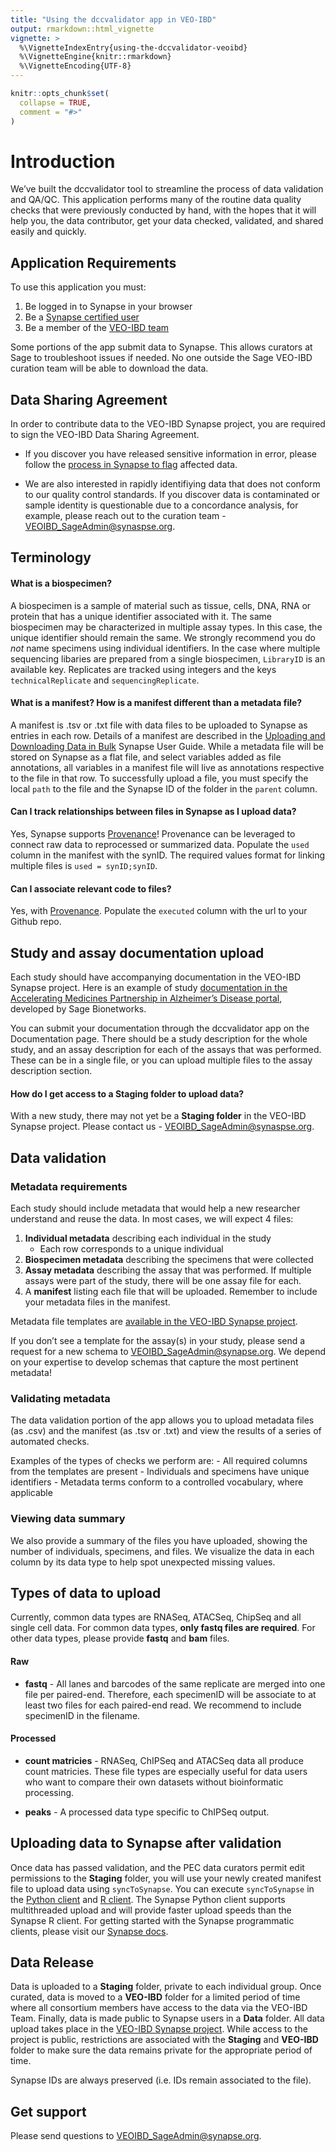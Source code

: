 ```yaml
---
title: "Using the dccvalidator app in VEO-IBD"
output: rmarkdown::html_vignette
vignette: >
  %\VignetteIndexEntry{using-the-dccvalidator-veoibd}
  %\VignetteEngine{knitr::rmarkdown}
  %\VignetteEncoding{UTF-8}
---
```


```r
knitr::opts_chunk$set(
  collapse = TRUE,
  comment = "#>"
)
```

# Introduction

We've built the dccvalidator tool to streamline the process of data validation and QA/QC. This application performs many of the routine data quality checks that were previously conducted by hand, with the hopes that it will help you, the data contributor, get your data checked, validated, and shared easily and quickly.

## Application Requirements

To use this application you must:

1. Be logged in to Synapse in your browser
2. Be a [Synapse certified user](https://docs.synapse.org/articles/accounts_certified_users_and_profile_validation.html)
3. Be a member of the [VEO-IBD team](https://www.synapse.org/#!Team:3382930)

Some portions of the app submit data to Synapse. This allows curators at Sage to troubleshoot issues if needed. No one outside the Sage VEO-IBD curation team will be able to download the data.

## Data Sharing Agreement 

In order to contribute data to the VEO-IBD Synapse project, you are required to sign the VEO-IBD Data Sharing Agreement.

- If you discover you have released sensitive information in error, please follow the [process in Synapse to flag](https://docs.synapse.org/articles/contribute_and_access_controlled_use_data.html#flagging-inappropriate-data-use) affected data. 

- We are also interested in rapidly identifiying data that does not conform to our quality control standards. If you discover data is contaminated or sample identity is questionable due to a concordance analysis, for example, please reach out to the curation team - [VEOIBD_SageAdmin@synaspse.org](mailto:VEOIBD_SageAdmin@synapse.org).

## Terminology

#### What is a biospecimen? 

A biospecimen is a sample of material such as tissue, cells, DNA, RNA or protein that has a unique identifier associated with it. The same biospecimen may be characterized in multiple assay types. In this case, the unique identifier should remain the same. We strongly recommend you do *not* name specimens using individual identifiers. In the case where multiple sequencing libaries are prepared from a single biospecimen, `LibraryID` is an available key. Replicates are tracked using integers and the keys `technicalReplicate` and `sequencingReplicate`. 

#### What is a manifest? How is a manifest different than a metadata file? 

A manifest is .tsv or .txt file with data files to be uploaded to Synapse as entries in each row. Details of a manifest are described in the [Uploading and Downloading Data in Bulk](https://docs.synapse.org/articles/uploading_in_bulk.html) Synapse User Guide. While a metadata file will be stored on Synapse as a flat file, and select variables added as file annotations, all variables in a manifest file will live as annotations respective to the file in that row. To successfully upload a file, you must specify the local `path` to the file and the Synapse ID of the folder in the `parent` column.

#### Can I track relationships between files in Synapse as I upload data? 

Yes, Synapse supports [Provenance](https://docs.synapse.org/articles/provenance.html)! Provenance can be leveraged to connect raw data to reprocessed or summarized data. Populate the `used` column in the manifest with the synID. The required values format for linking multiple files is `used = synID;synID`. 

#### Can I associate relevant code to files? 

Yes, with [Provenance](https://docs.synapse.org/articles/provenance.html). Populate the `executed` column with the url to your Github repo. 


## Study and assay documentation upload

Each study should have accompanying documentation in the VEO-IBD Synapse project. Here is an example of study [documentation in the Accelerating Medicines Partnership in Alzheimer's Disease portal](https://adknowledgeportal.synapse.org/#/Explore/Studies?Study=syn8391648), developed by Sage Bionetworks. 

You can submit your documentation through the dccvalidator app on the Documentation page. There should be a study description for the whole study, and an assay description for each of the assays that was performed. These can be in a single file, or you can upload multiple files to the assay description
section.

#### How do I get access to a Staging folder to upload data? 

With a new study, there may not yet be a **Staging folder** in the VEO-IBD Synapse project. Please contact us - [VEOIBD_SageAdmin@synaspse.org](mailto:VEOIBD_SageAdmin@synapse.org).


## Data validation

### Metadata requirements

Each study should include metadata that would help a new researcher understand and reuse the data. In most cases, we will expect 4 files:

1. **Individual metadata** describing each individual in the study
   - Each row corresponds to a unique individual
2. **Biospecimen metadata** describing the specimens that were collected
3. **Assay metadata** describing the assay that was performed. If multiple assays were part of the study, there will be one assay file for each.
4. A **manifest** listing each file that will be uploaded. Remember to include your metadata files in the manifest.

Metadata file templates are [available in the VEO-IBD Synapse project](https://www.synapse.org/#!Synapse:syn20729790). 

If you don't see a template for the assay(s) in your study, please send a request for a new schema to [VEOIBD_SageAdmin@synapse.org](mailto:VEOIBD_SageAdmin@synapse.org). We depend on your expertise to develop schemas that capture the most pertinent metadata!

### Validating metadata

The data validation portion of the app allows you to upload metadata files (as .csv) and the manifest (as .tsv or .txt) and view the results of a series of automated checks.

Examples of the types of checks we perform are:
- All required columns from the templates are present
- Individuals and specimens have unique identifiers
- Metadata terms conform to a controlled vocabulary, where applicable

### Viewing data summary

We also provide a summary of the files you have uploaded, showing the number of individuals, specimens, and files. We visualize the data in each column by its data type to help spot unexpected missing values.


## Types of data to upload

Currently, common data types are RNASeq, ATACSeq, ChipSeq and all single cell data. For common data types, **only fastq files are required**. For other data types, please provide **fastq** and **bam** files. 

#### Raw
- **fastq** - All lanes and barcodes of the same replicate are merged into one file per paired-end. Therefore, each specimenID will be associate to at least two files for each paired-end read. We recommend to include specimenID in the filename.

#### Processed 
- **count matricies** - RNASeq, ChIPSeq and ATACSeq data all produce count matricies. These file types are especially useful for data users who want to compare their own datasets without bioinformatic processing.

- **peaks** - A processed data type specific to ChIPSeq output.

  
## Uploading data to Synapse after validation

Once data has passed validation, and the PEC data curators permit edit permissions to the **Staging** folder, you will use your newly created manifest file to upload data using `syncToSynapse`. You can execute `syncToSynapse` in the [Python client](https://python-docs.synapse.org/build/html/synapseutils.html#synapseutils.sync.syncToSynapse) and [R client](https://github.com/Sage-Bionetworks/synapserutils#upload-data-in-bulk). The Synapse Python client supports multithreaded upload and will provide faster upload speeds than the Synapse R client. For getting started with the Synapse programmatic clients, please visit our [Synapse docs](https://docs.synapse.org/articles/api_documentation.html).

## Data Release

Data is uploaded to a **Staging** folder, private to each individual group. Once curated, data is moved to a **VEO-IBD** folder for a limited period of time where all consortium members have access to the data via the VEO-IBD Team. Finally, data is made public to Synapse users in a **Data** folder.  All data upload takes place in the [VEO-IBD Synapse project](https://www.synapse.org/#!Synapse:syn25541843/wiki/609567). While access to the project is public, restrictions are associated with the **Staging** and **VEO-IBD** folder to make sure the data remains private for the appropriate period of time. 

Synapse IDs are always preserved (i.e. IDs remain associated to the file).

## Get support 

Please send questions to [VEOIBD_SageAdmin@synapse.org](mailto:VEOIBD_SageAdmin@synapse.org). 
